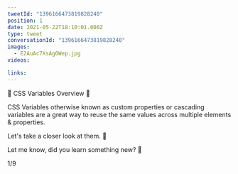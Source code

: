```yaml
---
tweetId: "1396166473819828240"
position: 1
date: 2021-05-22T18:10:01.000Z
type: tweet
conversationId: "1396166473819828240"
images:
  - E2AuAc7XsAgOWep.jpg
videos:

links:
---
```


🔵 CSS Variables Overview 🔵

CSS Variables otherwise known as custom properties or cascading variables are a great way to reuse the same values across multiple elements & properties.

Let's take a closer look at them. 🧵

Let me know, did you learn something new? 💬

1/9
